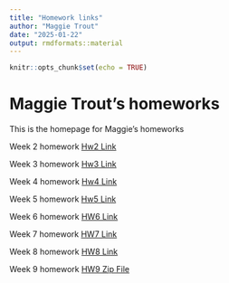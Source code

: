 ```yaml
---
title: "Homework links"
author: "Maggie Trout"
date: "2025-01-22"
output: rmdformats::material
---
```


```r
knitr::opts_chunk$set(echo = TRUE)
```

# Maggie Trout's homeworks

This is the homepage for Maggie's homeworks

Week 2 homework [Hw2 Link](homework_2.html)

Week 3 homework [Hw3 Link](HW3.html)

Week 4 homework [Hw4 Link](HW4.html)

Week 5 homework [Hw5 Link](HW5.html)

Week 6 homework [HW6 Link](HW6.html)

Week 7 homework [HW7 Link](HW7.html)

Week 8 homework [HW8 Link](HW8.html)

Week 9 homework [HW9 Zip File](HW_10_MAT.zip)
